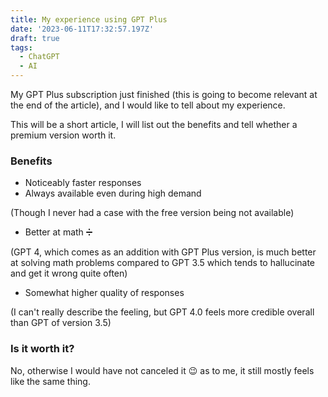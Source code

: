```yaml
---
title: My experience using GPT Plus
date: '2023-06-11T17:32:57.197Z'
draft: true
tags:
  - ChatGPT
  - AI
---
```


My GPT Plus subscription just finished (this is going to become relevant at the end of the article), and I would like to tell about my experience.

This will be a short article, I will list out the benefits and tell whether a premium version worth it.

### Benefits

* Noticeably faster responses
* Always available even during high demand

(Though I never had a case with the free version being not available)

* Better at math ➗

(GPT 4, which comes as an addition with GPT Plus version, is much better at solving math problems compared to GPT 3.5 which tends to hallucinate and get it wrong quite often)

* Somewhat higher quality of responses

(I can't really describe the feeling, but GPT 4.0 feels more credible overall than GPT of version 3.5)

### Is it worth it?

No, otherwise I would have not canceled it 😉 as to me, it still mostly feels like the same thing.
